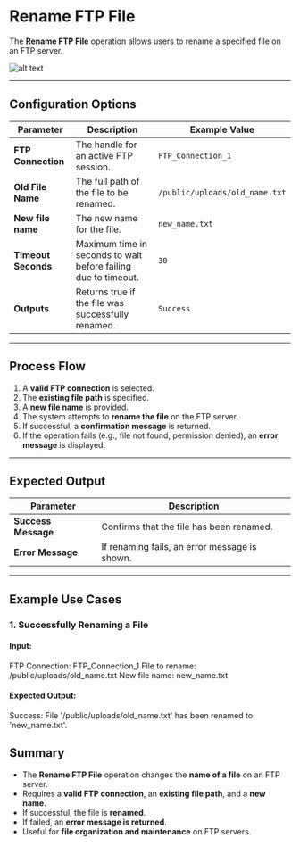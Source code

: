 # Rename FTP File

The **Rename FTP File** operation allows users to rename a specified file on an FTP server.

![alt text](../../../assets/ftp/rename-ftp-file.png)

---
## Configuration Options

| Parameter         | Description                                   | Example Value                   |
|------------------|---------------------------------------------|---------------------------------|
| **FTP Connection** | The handle for an active FTP session.     | `FTP_Connection_1`              |
| **Old File Name** | The full path of the file to be renamed. | `/public/uploads/old_name.txt`  |
| **New file name**  | The new name for the file.               | `new_name.txt`                  |
| **Timeout Seconds**  | Maximum time in seconds to wait before failing due to timeout.              | `30`                  |
| **Outputs**  | Returns true if the file was successfully renamed. | `Success`                  |
---

## Process Flow

1. A **valid FTP connection** is selected.
2. The **existing file path** is specified.
3. A **new file name** is provided.
4. The system attempts to **rename the file** on the FTP server.
5. If successful, a **confirmation message** is returned.
6. If the operation fails (e.g., file not found, permission denied), an **error message** is displayed.

---

## Expected Output

| Parameter      | Description                                       |
|---------------|---------------------------------------------------|
| **Success Message** | Confirms that the file has been renamed.     |
| **Error Message**   | If renaming fails, an error message is shown. |

---

## Example Use Cases

### 1. Successfully Renaming a File

#### Input:
FTP Connection: FTP_Connection_1 File to rename: /public/uploads/old_name.txt New file name: new_name.txt

#### Expected Output:
Success: File '/public/uploads/old_name.txt' has been renamed to 'new_name.txt'.

## Summary
- The **Rename FTP File** operation changes the **name of a file** on an FTP server.
- Requires a **valid FTP connection**, an **existing file path**, and a **new name**.
- If successful, the file is **renamed**.
- If failed, an **error message is returned**.
- Useful for **file organization and maintenance** on FTP servers.